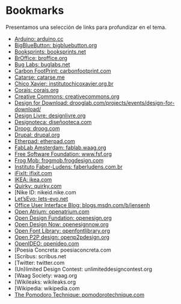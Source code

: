 # Bookmarks
Presentamos una selección de links para profundizar en el tema.

- [Arduino: arduino.cc](arduino.cc)
- [BigBlueButton: bigbluebutton.org](bigbluebutton.org)
- [Booksprints: booksprints.net](booksprints.net)
- [BrOffice: broffice.org](broffice.org)
- [Bug Labs: buglabs.net](buglabs.net)
- [Carbon FootPrint: carbonfootprint.com](carbonfootprint.com)
- [Catarse: catarse.me](catarse.me)
- [Chico Xavier: institutochicoxavier.org.br](institutochicoxavier.org.br)
- [Corais: corais.org](corais.org)
- [Creative Commons: creativecommons.org](creativecommons.org)
- [Design for Download: drooglab.com/projects/events/design-for-download/](drooglab.com/projects/events/design-for-download/)
- [Design Livre: designlivre.org](designlivre.org)
- [Designoteca: diseñooteca.com](diseñooteca.com)
- [Droog: droog.com](droog.com)
- [Drupal: drupal.org](drupal.org)
- [Etherpad: etherpad.com](etherpad.com)
- [FabLab Amsterdam: fablab.waag.org](fablab.waag.org)
- [Free Software Foundation: www.fsf.org](www.fsf.org)
- [Frog Mob: frogmob.frogdesign.com](frogmob.frogdesign.com)
- [Instituto Faber-Ludens: faberludens.com.br](faberludens.com.br)
- [iFixIt: ifixit.com](ifixit.com)
- [IKEA: ikea.com](ikea.com)
- [Quirky: quirky.com](quirky.com)
- [Nike ID: nikeid.nike.com
- [Let'sEvo: lets-evo.net](lets-evo.net
)
- [Office User Interface Blog: blogs.msdn.com/b/jensenh](blogs.msdn.com/b/jensenh)
- [Open Atrium: openatrium.com](openatrium.com)
- [Open Design Fundation: openesign.org](openesign.org)
- [Open Design Now: openesignnow.org](openesignnow.org)
- [Open Font Library: openfontlibrary.org](openfontlibrary.org)
- [Open P2P design: openp2pdesign.org](openp2pdesign.org)
- [OpenIDEO: openideo.com](openideo.com)
- [Poesia Concreta: poesiaconcreta.com
- [Scribus: scribus.net
- [Twitter: twitter.com
- (Un)limited Design Contest: unlimiteddesigncontest.org
- [Waag Society: waag.org
- [Wikileaks: wikileaks.org
- [Wikipedia: wikipedia.com
- [The Pomodoro Technique: pomodorotechnique.com](poesiaconcreta.com)